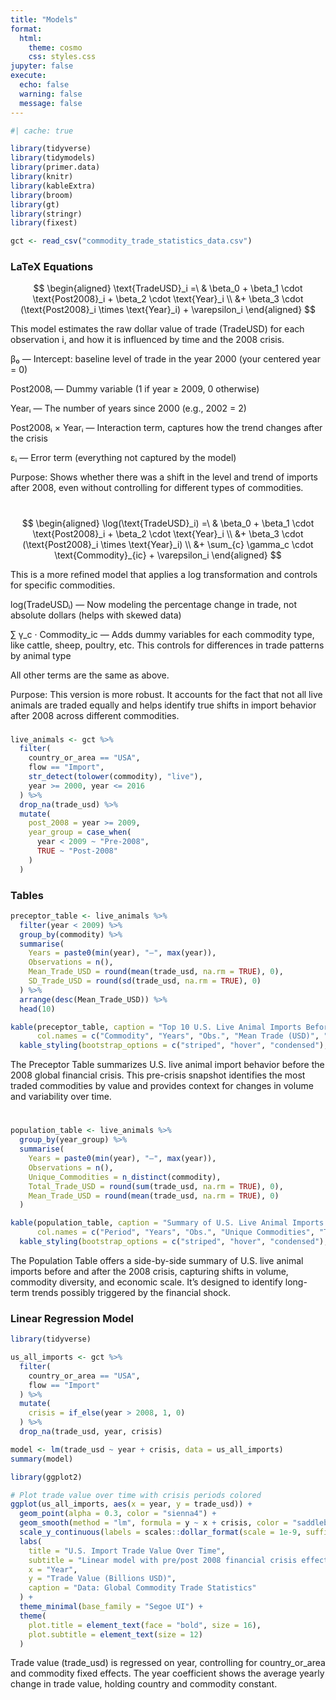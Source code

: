 ```yaml
---
title: "Models"
format:
  html:
    theme: cosmo
    css: styles.css
jupyter: false
execute:
  echo: false
  warning: false
  message: false
---
```


```r
#| cache: true
```

```r
library(tidyverse)
library(tidymodels)
library(primer.data)
library(knitr)
library(kableExtra)
library(broom)
library(gt)
library(stringr)
library(fixest)

gct <- read_csv("commodity_trade_statistics_data.csv")
```


###  LaTeX Equations


$$
\begin{aligned}
\text{TradeUSD}_i =\ & \beta_0 + \beta_1 \cdot \text{Post2008}_i + \beta_2 \cdot \text{Year}_i \\
&+ \beta_3 \cdot (\text{Post2008}_i \times \text{Year}_i) + \varepsilon_i
\end{aligned}
$$

This model estimates the raw dollar value of trade (TradeUSD) for each observation i, and how it is influenced by time and the 2008 crisis.

β₀ — Intercept: baseline level of trade in the year 2000 (your centered year = 0)

Post2008ᵢ — Dummy variable (1 if year ≥ 2009, 0 otherwise)

Yearᵢ — The number of years since 2000 (e.g., 2002 = 2)

Post2008ᵢ × Yearᵢ — Interaction term, captures how the trend changes after the crisis

εᵢ — Error term (everything not captured by the model)

Purpose: Shows whether there was a shift in the level and trend of imports after 2008, even without controlling for different types of commodities.

#

$$
\begin{aligned}
\log(\text{TradeUSD}_i) =\ & \beta_0 + \beta_1 \cdot \text{Post2008}_i + \beta_2 \cdot \text{Year}_i \\
&+ \beta_3 \cdot (\text{Post2008}_i \times \text{Year}_i) \\
&+ \sum_{c} \gamma_c \cdot \text{Commodity}_{ic} + \varepsilon_i
\end{aligned}
$$

This is a more refined model that applies a log transformation and controls for specific commodities.

log(TradeUSDᵢ) — Now modeling the percentage change in trade, not absolute dollars (helps with skewed data)

∑ γ_c · Commodity_ic — Adds dummy variables for each commodity type, like cattle, sheep, poultry, etc. This controls for differences in trade patterns by animal type

All other terms are the same as above.

Purpose: This version is more robust. It accounts for the fact that not all live animals are traded equally and helps identify true shifts in import behavior after 2008 across different commodities.

###

```r
live_animals <- gct %>%
  filter(
    country_or_area == "USA",
    flow == "Import",
    str_detect(tolower(commodity), "live"),
    year >= 2000, year <= 2016
  ) %>%
  drop_na(trade_usd) %>%
  mutate(
    post_2008 = year >= 2009,
    year_group = case_when(
      year < 2009 ~ "Pre-2008",
      TRUE ~ "Post-2008"
    )
  )
```


### Tables


```r
preceptor_table <- live_animals %>%
  filter(year < 2009) %>%
  group_by(commodity) %>%
  summarise(
    Years = paste0(min(year), "–", max(year)),
    Observations = n(),
    Mean_Trade_USD = round(mean(trade_usd, na.rm = TRUE), 0),
    SD_Trade_USD = round(sd(trade_usd, na.rm = TRUE), 0)
  ) %>%
  arrange(desc(Mean_Trade_USD)) %>%
  head(10)

kable(preceptor_table, caption = "Top 10 U.S. Live Animal Imports Before 2008",
      col.names = c("Commodity", "Years", "Obs.", "Mean Trade (USD)", "SD")) %>%
  kable_styling(bootstrap_options = c("striped", "hover", "condensed"), full_width = FALSE, position = "center")

```

The Preceptor Table summarizes U.S. live animal import behavior before the 2008 global financial crisis. This pre-crisis snapshot identifies the most traded commodities by value and provides context for changes in volume and variability over time.

#

```r
population_table <- live_animals %>%
  group_by(year_group) %>%
  summarise(
    Years = paste0(min(year), "–", max(year)),
    Observations = n(),
    Unique_Commodities = n_distinct(commodity),
    Total_Trade_USD = round(sum(trade_usd, na.rm = TRUE), 0),
    Mean_Trade_USD = round(mean(trade_usd, na.rm = TRUE), 0)
  )

kable(population_table, caption = "Summary of U.S. Live Animal Imports (2000–2016)",
      col.names = c("Period", "Years", "Obs.", "Unique Commodities", "Total Trade (USD)", "Avg. Trade (USD)")) %>%
  kable_styling(bootstrap_options = c("striped", "hover", "condensed"), full_width = FALSE, position = "center")

```

The Population Table offers a side-by-side summary of U.S. live animal imports before and after the 2008 crisis, capturing shifts in volume, commodity diversity, and economic scale. It’s designed to identify long-term trends possibly triggered by the financial shock.

###



### Linear Regression Model


```r
library(tidyverse)

us_all_imports <- gct %>%
  filter(
    country_or_area == "USA",
    flow == "Import"
  ) %>%
  mutate(
    crisis = if_else(year > 2008, 1, 0)
  ) %>%
  drop_na(trade_usd, year, crisis)

model <- lm(trade_usd ~ year + crisis, data = us_all_imports)
summary(model)
```

```r
library(ggplot2)

# Plot trade value over time with crisis periods colored
ggplot(us_all_imports, aes(x = year, y = trade_usd)) +
  geom_point(alpha = 0.3, color = "sienna4") +
  geom_smooth(method = "lm", formula = y ~ x + crisis, color = "saddlebrown", se = TRUE) +
  scale_y_continuous(labels = scales::dollar_format(scale = 1e-9, suffix = "B")) +
  labs(
    title = "U.S. Import Trade Value Over Time",
    subtitle = "Linear model with pre/post 2008 financial crisis effect",
    x = "Year",
    y = "Trade Value (Billions USD)",
    caption = "Data: Global Commodity Trade Statistics"
  ) +
  theme_minimal(base_family = "Segoe UI") +
  theme(
    plot.title = element_text(face = "bold", size = 16),
    plot.subtitle = element_text(size = 12)
  )

```

Trade value (trade_usd) is regressed on year, controlling for country_or_area and commodity fixed effects. The year coefficient shows the average yearly change in trade value, holding country and commodity constant.

###
